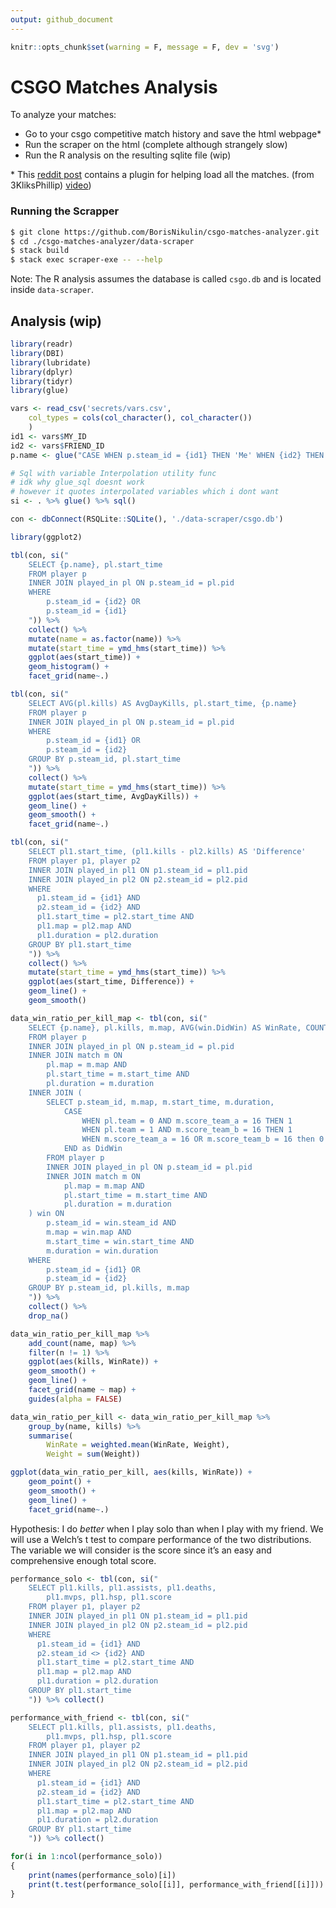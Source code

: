 ```yaml
---
output: github_document
---
```


```r
knitr::opts_chunk$set(warning = F, message = F, dev = 'svg')

```
# CSGO Matches Analysis

To analyze your matches:

* Go to your csgo competitive match history and save the html webpage\*
* Run the scraper on the html (complete although strangely slow)
* Run the R analysis on the resulting sqlite file (wip)

\* This
[reddit post](https://www.reddit.com/r/GlobalOffensive/comments/8mbtjx/how_to_check_your_personal_game_data_for_banned/)
contains a plugin for helping load all the matches. (from 3KliksPhillip)
[video](https://youtu.be/AJyemS9hl50))

### Running the Scrapper
```bash
$ git clone https://github.com/BorisNikulin/csgo-matches-analyzer.git
$ cd ./csgo-matches-analyzer/data-scraper
$ stack build
$ stack exec scraper-exe -- --help
```

Note: The R analysis assumes the database is called `csgo.db` and is located
inside `data-scraper`.



## Analysis (wip)

```r
library(readr)
library(DBI)
library(lubridate)
library(dplyr)
library(tidyr)
library(glue)

vars <- read_csv('secrets/vars.csv',
	col_types = cols(col_character(), col_character())
	)
id1 <- vars$MY_ID
id2 <- vars$FRIEND_ID
p.name <- glue("CASE WHEN p.steam_id = {id1} THEN 'Me' WHEN {id2} THEN 'Friend' END AS name")

# Sql with variable Interpolation utility func
# idk why glue_sql doesnt work
# however it quotes interpolated variables which i dont want
si <- . %>% glue() %>% sql()

con <- dbConnect(RSQLite::SQLite(), './data-scraper/csgo.db')
```
```r
library(ggplot2)

tbl(con, si("
	SELECT {p.name}, pl.start_time
	FROM player p
	INNER JOIN played_in pl ON p.steam_id = pl.pid
	WHERE
		p.steam_id = {id2} OR
		p.steam_id = {id1}
	")) %>%
	collect() %>%
	mutate(name = as.factor(name)) %>%
	mutate(start_time = ymd_hms(start_time)) %>%
	ggplot(aes(start_time)) +
	geom_histogram() +
	facet_grid(name~.)
```

```r
tbl(con, si("
	SELECT AVG(pl.kills) AS AvgDayKills, pl.start_time, {p.name}
	FROM player p
	INNER JOIN played_in pl ON p.steam_id = pl.pid
	WHERE
		p.steam_id = {id1} OR
		p.steam_id = {id2}
	GROUP BY p.steam_id, pl.start_time
	")) %>%
	collect() %>%
	mutate(start_time = ymd_hms(start_time)) %>%
	ggplot(aes(start_time, AvgDayKills)) +
	geom_line() +
	geom_smooth() +
	facet_grid(name~.)
```

```r
tbl(con, si("
	SELECT pl1.start_time, (pl1.kills - pl2.kills) AS 'Difference'
	FROM player p1, player p2
	INNER JOIN played_in pl1 ON p1.steam_id = pl1.pid
	INNER JOIN played_in pl2 ON p2.steam_id = pl2.pid
	WHERE
	  p1.steam_id = {id1} AND
	  p2.steam_id = {id2} AND
	  pl1.start_time = pl2.start_time AND
	  pl1.map = pl2.map AND
	  pl1.duration = pl2.duration
	GROUP BY pl1.start_time
	")) %>%
	collect() %>%
	mutate(start_time = ymd_hms(start_time)) %>%
	ggplot(aes(start_time, Difference)) +
	geom_line() +
	geom_smooth()
```

```r
data_win_ratio_per_kill_map <- tbl(con, si("
	SELECT {p.name}, pl.kills, m.map, AVG(win.DidWin) AS WinRate, COUNT(win.DidWin) AS Weight
	FROM player p
	INNER JOIN played_in pl ON p.steam_id = pl.pid
	INNER JOIN match m ON
		pl.map = m.map AND
		pl.start_time = m.start_time AND
		pl.duration = m.duration
	INNER JOIN (
		SELECT p.steam_id, m.map, m.start_time, m.duration,
			CASE
				WHEN pl.team = 0 AND m.score_team_a = 16 THEN 1
				WHEN pl.team = 1 AND m.score_team_b = 16 THEN 1
				WHEN m.score_team_a = 16 OR m.score_team_b = 16 then 0
			END as DidWin
		FROM player p
		INNER JOIN played_in pl ON p.steam_id = pl.pid
		INNER JOIN match m ON
			pl.map = m.map AND
			pl.start_time = m.start_time AND
			pl.duration = m.duration
	) win ON
		p.steam_id = win.steam_id AND
		m.map = win.map AND
		m.start_time = win.start_time AND
		m.duration = win.duration
	WHERE
		p.steam_id = {id1} OR
		p.steam_id = {id2}
	GROUP BY p.steam_id, pl.kills, m.map
	")) %>%
	collect() %>%
	drop_na()

data_win_ratio_per_kill_map %>%
	add_count(name, map) %>%
	filter(n != 1) %>%
	ggplot(aes(kills, WinRate)) +
	geom_smooth() +
	geom_line() +
	facet_grid(name ~ map) +
	guides(alpha = FALSE)

data_win_ratio_per_kill <- data_win_ratio_per_kill_map %>%
	group_by(name, kills) %>%
	summarise(
		WinRate = weighted.mean(WinRate, Weight),
		Weight = sum(Weight))

ggplot(data_win_ratio_per_kill, aes(kills, WinRate)) +
	geom_point() +
	geom_smooth() +
	geom_line() +
	facet_grid(name~.)
```

Hypothesis: I do *better* when I play solo than when I play with my friend.
We will use a Welch's t test to compare performance of the two distributions.
The variable we will consider is the score since it's an easy and comprehensive enough
total score.

```r
performance_solo <- tbl(con, si("
	SELECT pl1.kills, pl1.assists, pl1.deaths,
		pl1.mvps, pl1.hsp, pl1.score
    FROM player p1, player p2
    INNER JOIN played_in pl1 ON p1.steam_id = pl1.pid
    INNER JOIN played_in pl2 ON p2.steam_id = pl2.pid
    WHERE
      p1.steam_id = {id1} AND
      p2.steam_id <> {id2} AND
      pl1.start_time = pl2.start_time AND
      pl1.map = pl2.map AND
      pl1.duration = pl2.duration
    GROUP BY pl1.start_time
	")) %>% collect()

performance_with_friend <- tbl(con, si("
	SELECT pl1.kills, pl1.assists, pl1.deaths,
		pl1.mvps, pl1.hsp, pl1.score
    FROM player p1, player p2
    INNER JOIN played_in pl1 ON p1.steam_id = pl1.pid
    INNER JOIN played_in pl2 ON p2.steam_id = pl2.pid
    WHERE
      p1.steam_id = {id1} AND
      p2.steam_id = {id2} AND
      pl1.start_time = pl2.start_time AND
      pl1.map = pl2.map AND
      pl1.duration = pl2.duration
    GROUP BY pl1.start_time
	")) %>% collect()

for(i in 1:ncol(performance_solo))
{
	print(names(performance_solo)[i])
	print(t.test(performance_solo[[i]], performance_with_friend[[i]]))
}
```
